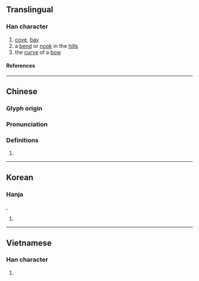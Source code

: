 {{character info}}
==Translingual==

===Han character===
{{Han char|rn=85|rad=水|as=09|sn=12|four=36132|canj=EWMV|ids=⿰氵畏}}

# [[cove]], [[bay]]
# a [[bend]] or [[nook]] in the [[hill]]s
# the [[curve]] of a [[bow]]

====References====
{{Han ref|kx=0634.090|dkj=17773|dj=1041.060|hdz=31677.020|uh=6E28}}

----

==Chinese==
{{zh-forms}}

===Glyph origin===
{{Han etym}}

===Pronunciation===
{{zh-pron
|m=wēi
|c=wui1
|mn=oe
|mc=y
|oc=y
|ma=
|cat=n
}}

===Definitions===
{{zh-hanzi}}

# {{rfdef|zh}}

----

==Korean==

===Hanja===
{{ko-hanja|외}}, {{ko-hanja|위}}

# {{rfdef|ko|sort=水09}}

----

==Vietnamese==

===Han character===
{{vi-readings|rs=水09|reading=hoáy}}

# {{rfdef|vi|sort=水09}}